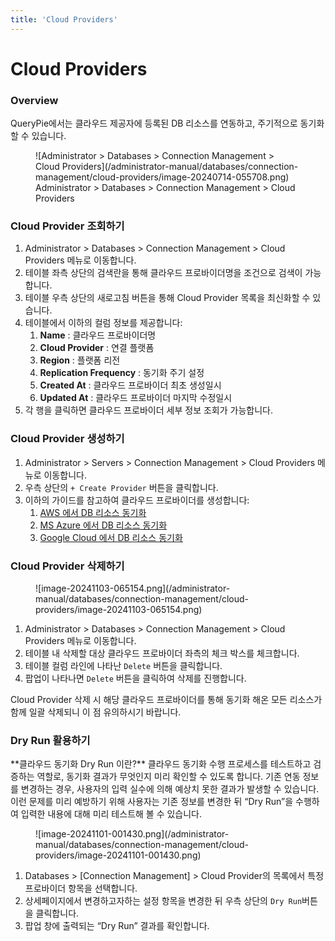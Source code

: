 ```yaml
---
title: 'Cloud Providers'
---
```



# Cloud Providers

### Overview

QueryPie에서는 클라우드 제공자에 등록된 DB 리소스를 연동하고, 주기적으로 동기화할 수 있습니다.

<figure data-layout="center" data-align="center">
![Administrator &gt; Databases &gt; Connection Management &gt; Cloud Providers](/administrator-manual/databases/connection-management/cloud-providers/image-20240714-055708.png)
<figcaption>
Administrator &gt; Databases &gt; Connection Management &gt; Cloud Providers
</figcaption>
</figure>

### Cloud Provider 조회하기

1. Administrator &gt; Databases &gt; Connection Management &gt; Cloud Providers 메뉴로 이동합니다.
2. 테이블 좌측 상단의 검색란을 통해 클라우드 프로바이더명을 조건으로 검색이 가능합니다.
3. 테이블 우측 상단의 새로고침 버튼을 통해 Cloud Provider 목록을 최신화할 수 있습니다.
4. 테이블에서 이하의 컬럼 정보를 제공합니다:
    1.  **Name**  : 클라우드 프로바이더명
    2.  **Cloud Provider**  : 연결 플랫폼
    3.  **Region**  : 플랫폼 리전
    4.  **Replication Frequency** : 동기화 주기 설정
    5.  **Created At**  : 클라우드 프로바이더 최초 생성일시
    6.  **Updated At** : 클라우드 프로바이더 마지막 수정일시
5. 각 행을 클릭하면 클라우드 프로바이더 세부 정보 조회가 가능합니다.

### Cloud Provider 생성하기

1. Administrator &gt; Servers &gt; Connection Management &gt; Cloud Providers 메뉴로 이동합니다.
2. 우측 상단의 `+ Create Provider` 버튼을 클릭합니다.
3. 이하의 가이드를 참고하여 클라우드 프로바이더를 생성합니다:
    1. [AWS 에서 DB 리소스 동기화](cloud-providers/synchronizing-db-resources-from-aws)
    2. [MS Azure 에서 DB 리소스 동기화](cloud-providers/synchronizing-db-resources-from-ms-azure)
    3. [Google Cloud 에서 DB 리소스 동기화](cloud-providers/synchronizing-db-resources-from-google-cloud)

### Cloud Provider 삭제하기

<figure data-layout="center" data-align="center">
![image-20241103-065154.png](/administrator-manual/databases/connection-management/cloud-providers/image-20241103-065154.png)
</figure>

1. Administrator &gt; Databases &gt; Connection Management &gt; Cloud Providers 메뉴로 이동합니다.
2. 테이블 내 삭제할 대상 클라우드 프로바이더 좌측의 체크 박스를 체크합니다.
3. 테이블 컬럼 라인에 나타난 `Delete` 버튼을 클릭합니다.
4. 팝업이 나타나면 `Delete` 버튼을 클릭하여 삭제를 진행합니다.

<Callout type="important">
Cloud Provider 삭제 시 해당 클라우드 프로바이더를 통해 동기화 해온 모든 리소스가 함께 일괄 삭제되니 이 점 유의하시기 바랍니다.
</Callout>

### Dry Run 활용하기

<Callout type="info">
**클라우드 동기화 Dry Run 이란?**
클라우드 동기화 수행 프로세스를 테스트하고 검증하는 역할로, 동기화 결과가 무엇인지 미리 확인할 수 있도록 합니다. 기존 연동 정보를 변경하는 경우, 사용자의 입력 실수에 의해 예상치 못한 결과가 발생할 수 있습니다. 이런 문제를 미리 예방하기 위해 사용자는 기존 정보를 변경한 뒤 “Dry Run”을 수행하여 입력한 내용에 대해 미리 테스트해 볼 수 있습니다.
</Callout>

<figure data-layout="center" data-align="center">
![image-20241101-001430.png](/administrator-manual/databases/connection-management/cloud-providers/image-20241101-001430.png)
</figure>

1. Databases &gt; [Connection Management] &gt; Cloud Provider의 목록에서 특정 프로바이더 항목을 선택합니다.
2. 상세페이지에서 변경하고자하는 설정 항목을 변경한 뒤 우측 상단의 `Dry Run`버튼을 클릭합니다.
3. 팝업 창에 출력되는 “Dry Run” 결과를 확인합니다.
